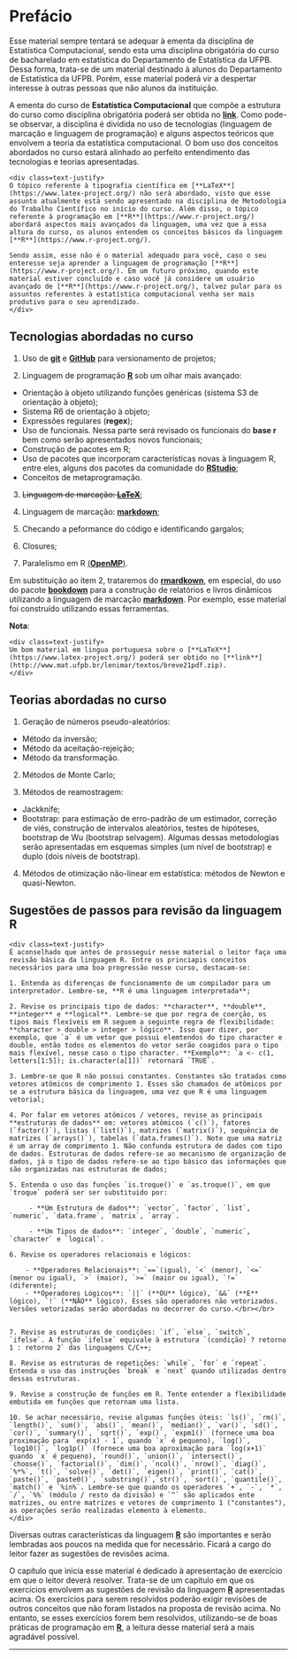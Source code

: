 # Prefácio {-}


Esse material sempre tentará se adequar à ementa da disciplina de Estatística Computacional, sendo esta uma disciplina obrigatória do curso de bacharelado em estatística do Departamento de Estatística da UFPB. Dessa forma, trata-se de um material destinado à alunos do Departamento de Estatística da UFPB. Porém, esse material poderá vir a despertar interesse à outras pessoas que não alunos da instituição.

A ementa do curso de **Estatística Computacional** que compõe a estrutura do curso como disciplina obrigatória poderá ser obtida no [**link**](http://www.de.ufpb.br/graduacao/obrigatorias/EstatisticaComputacional.pdf). Como pode-se observar, a disciplina é dividida no uso de tecnologias (linguagem de marcação e linguagem de programação) e alguns aspectos teóricos que envolvem a teoria da estatística computacional. O bom uso dos conceitos abordados no curso estará alinhado ao perfeito entendimento das tecnologias e teorias apresentadas.


```block2
<div class=text-justify>
O tópico referente à tipografia científica em [**LaTeX**](https://www.latex-project.org/) não será abordado, visto que esse assunto atualmente está sendo apresentado na disciplina de Metodologia do Trabalho Científico no início do curso. Além disso, o tópico referente à programação em [**R**](https://www.r-project.org/) abordará aspectos mais avançados da linguagem, uma vez que a essa altura do curso, os alunos entendem os conceitos básicos da linguagem [**R**](https://www.r-project.org/).

Sendo assim, esse não é o material adequado para você, caso o seu enteresse seja aprender a linguagem de programação [**R**](https://www.r-project.org/). Em um futuro próximo, quando este material estiver concluído e caso você já considere um usuário avançado de [**R**](https://www.r-project.org/), talvez pular para os assuntos referentes à estatística computacional venha ser mais produtivo para o seu aprendizado.
</div>
```

## Tecnologias abordadas no curso {-}

1. Uso de [**git**](https://git-scm.com/) e [**GitHub**](https://github.com/prdm0/aulas_computacional) para versionamento de projetos;

2. Linguagem de programação [**R**](https://www.r-project.org/) sob um olhar mais avançado:
  - Orientação à objeto utilizando funções genéricas (sistema S3 de orientação à objeto);
  - Sistema R6 de orientação à objeto;
  - Expressões regulares (**regex**);
  - Uso de funcionais. Nessa parte será revisado os funcionais do **base r** bem como serão apresentados novos funcionais;
  - Construção de pacotes em R;
  - Uso de pacotes que incorporam características novas à linguagem R, entre eles, alguns dos pacotes da comunidade do [**RStudio**](https://www.rstudio.com/);
  - Conceitos de metaprogramação.
  
3. ~~Linguagem de marcação: [**LaTeX**](https://www.latex-project.org/)~~;

4. Linguagem de marcação: [**markdown**](https://en.wikipedia.org/wiki/Markdown);

5. Checando a peformance do código e identificando gargalos;

6. Closures;

7. Paralelismo em R [(**OpenMP**)](https://pt.wikipedia.org/wiki/OpenMP).

Em substituição ao item 2, trataremos do [**rmardkown**](https://rmarkdown.rstudio.com/), em especial, do uso do pacote [**bookdown**](https://bookdown.org/) para a construção de relatórios e livros dinâmicos utilizando a linguagem de marcação [**markdown**](https://en.wikipedia.org/wiki/Markdown). Por exemplo, esse material foi construído utilizando essas ferramentas.

**Nota**:

```block2
<div class=text-justify>
Um bom material em lingua portuguesa sobre o [**LaTeX**](https://www.latex-project.org/) poderá ser obtido no [**link**](http://www.mat.ufpb.br/lenimar/textos/breve21pdf.zip).
</div>  
```

## Teorias abordadas no curso {-}

1. Geração de números pseudo-aleatórios:
  - Método da inversão;
  - Método da aceitação-rejeição;
  - Método da transformação.

2. Métodos de Monte Carlo;

3. Métodos de reamostragem:
  - Jackknife;
  - Bootstrap: para estimação de erro-padrão de um estimador, correção de viés, construção de intervalos aleatórios, testes de hipóteses, bootstrap de Wu (bootstrap selvagem). Algumas dessas metodologias serão apresentadas em esquemas simples (um nível de bootstrap) e duplo (dois níveis de bootstrap).

4. Métodos de otimização não-linear em estatística: métodos de Newton e quasi-Newton.

## Sugestões de passos para revisão da linguagem R {-} 

```block2
<div class=text-justify>
É aconselhado que antes de prosseguir nesse material o leitor faça uma revisão básica da linguagem R. Entre os princiapis conceitos necessários para uma boa progressão nesse curso, destacam-se:

1. Entenda as diferenças de funcionamento de um compilador para um interpretador. Lembre-se, **R é uma linguagem interpretada**;

2. Revise os principais tipo de dados: **character**, **double**, **integer** e **logical**. Lembre-se que por regra de coerção, os tipos mais flexíveis em R seguem a seguinte regra de flexibilidade: **character > double > integer > lógico**. Isso quer dizer, por exemplo, que `a` é um vetor que possui elemtendos do tipo character e double, então todos os elementos do vetor serão coagidos para o tipo mais flexível, nesse caso o tipo character. **Exemplo**: `a <- c(1, letters[1:5]); is.character(a[1])` retornará `TRUE`.

3. Lembre-se que R não possui constantes. Constantes são tratadas como vetores atômicos de comprimento 1. Esses são chamados de atômicos por se a estrutura básica da linguagem, uma vez que R é uma linguagem vetorial;

4. Por falar em vetores atômicos / vetores, revise as principais **estruturas de dados** em: vetores atômicos (`c()`), fatores (`factor()`), listas (`list()`), matrizes (`matrix()`), sequência de matrizes (`arrays()`), tabelas (`data.frames()`). Note que uma matriz é um array de comprimento 1. Não confunda estrutura de dados com tipo de dados. Estruturas de dados refere-se ao mecanismo de organização de dados, já o tipo de dados refere-se ao tipo básico das informações que são organizadas nas estruturas de dados;

5. Entenda o uso das funções `is.troque()` e `as.troque()`, em que `troque` poderá ser ser substituido por: 
  
     - **Um Estrutura de dados**: `vector`, `factor`, `list`, `numeric`, `data.frame`, `matrix`, `array`.  

     - **Um Tipos de dados**: `integer`, `double`, `numeric`, `character` e `logical`.
  
6. Revise os operadores relacionais e lógicos:
  
    - **Operadores Relacionais**: `==`(igual), `<` (menor), `<=` (menor ou igual), `>` (maior), `>=` (maior ou igual), `!=` (diferente);
    - **Operadores Lógicos**: `||` (**OU** lógico), `&&` (**E** lógico), `!` (**NÃO** lógico). Esses são operadores não vetorizados. Versões vetorizadas serão abordadas no decorrer do curso.</br></br>
  

7. Revise as estruturas de condições: `if`, `else`, `switch`, `ifelse`. A função `ifelse` equivale à estrutura `(condição) ? retorno 1 : retorno 2` das linguagens C/C++; 

8. Revise as estruturas de repetições: `while`, `for` e `repeat`. Entenda o uso das instruções `break` e `next` quando utilizadas dentro dessas estruturas.

9. Revise a construção de funções em R. Tente entender a flexibilidade embutida em funções que retornam uma lista. 

10. Se achar necessário, revise algumas funções úteis: `ls()`, `rm()`, `length()`, `sum()`, `abs()`, `mean()`, `median()`, `var()`, `sd()`, `cor()`, `summary()`, `sqrt()`, `exp()`, `expm1()` (fornece uma boa proximação para `exp(x) - 1`, quando `x` é pequeno), `log()`, `log10()`, `log1p()` (fornece uma boa aproximação para `log(x+1)` quando `x` é pequeno), `round()`, `union()`, `intersect()`, `choose()`, `factorial()`, `dim()`, `ncol()`, `nrow()`, `diag()`, `%*%`, `t()`, `solve()`, `det()`, `eigen()`, `print()`, `cat()`, `paste()`, `paste0()`, `substring()`,`str()`, `sort()`, `quantile()`, `match()` e `%in%`. Lembre-se que quando os operadores `+`, `-`, `*`, `/`, `%%` (módulo / resto da divisão) e `^` são aplicados ente matrizes, ou entre matrizes e vetores de comprimento 1 ("constantes"), as operações serão realizadas elemento à elemento.
</div>
```
Diversas outras características da linguagem [**R**](https://www.r-project.org/about.html) são importantes e serão lembradas aos poucos na medida que for necessário. Ficará a cargo do leitor fazer as sugestões de revisões acima.

O capítulo que inicia esse material é dedicado à apresentação de exercício em que o leitor deverá resolver. Trata-se de um capítulo em que os exercícios envolvem as sugestões de revisão da linguagem [**R**](https://www.r-project.org/about.html) apresentadas acima. Os exercícios para serem resolvidos poderão exigir revisões de outros conceitos que não foram listados na proposta de revisão acima. No entanto, se esses exercícios forem bem resolvidos, utilizando-se de boas práticas de programação em [**R**](https://www.r-project.org/about.html), a leitura desse material será a mais agradável possível.

-----